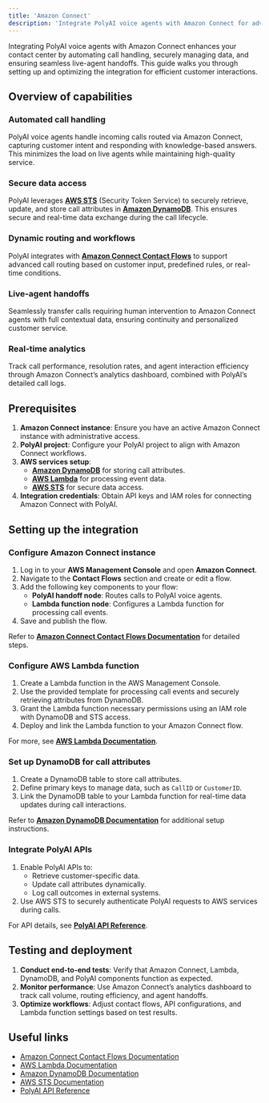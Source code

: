 ```yaml
---
title: 'Amazon Connect'
description: 'Integrate PolyAI voice agents with Amazon Connect for advanced call automation and routing.'
---
```


Integrating PolyAI voice agents with Amazon Connect enhances your contact center by automating call handling, securely managing data, and
ensuring seamless live-agent handoffs. This guide walks you through setting up and optimizing the integration for efficient customer interactions.

## Overview of capabilities

### Automated call handling
PolyAI voice agents handle incoming calls routed via Amazon Connect, capturing customer intent and responding with knowledge-based answers. This
minimizes the load on live agents while maintaining high-quality service.

### Secure data access
PolyAI leverages **[AWS STS](https://docs.aws.amazon.com/STS/latest/APIReference/welcome.html)** (Security Token Service) to securely retrieve, update, and
store call attributes in **[Amazon DynamoDB](https://aws.amazon.com/dynamodb/)**. This ensures secure and real-time data exchange during the call lifecycle.

### Dynamic routing and workflows
PolyAI integrates with **[Amazon Connect Contact Flows](https://docs.aws.amazon.com/connect/latest/adminguide/contact-flows.html)** to support
advanced call routing based on customer input, predefined rules, or real-time conditions.

### Live-agent handoffs
Seamlessly transfer calls requiring human intervention to Amazon Connect agents with full contextual data, ensuring continuity and personalized
customer service.

### Real-time analytics
Track call performance, resolution rates, and agent interaction efficiency through Amazon Connect’s analytics dashboard, combined with PolyAI’s
detailed call logs.

## Prerequisites

1. **Amazon Connect instance**: Ensure you have an active Amazon Connect instance with administrative access.
2. **PolyAI project**: Configure your PolyAI project to align with Amazon Connect workflows.
3. **AWS services setup**:
   - **[Amazon DynamoDB](https://aws.amazon.com/dynamodb/)** for storing call attributes.
   - **[AWS Lambda](https://aws.amazon.com/lambda/)** for processing event data.
   - **[AWS STS](https://aws.amazon.com/iam/features/manage-credentials/)** for secure data access.
4. **Integration credentials**: Obtain API keys and IAM roles for connecting Amazon Connect with PolyAI.

## Setting up the integration

### Configure Amazon Connect instance
1. Log in to your **AWS Management Console** and open **Amazon Connect**.
2. Navigate to the **Contact Flows** section and create or edit a flow.
3. Add the following key components to your flow:
   - **PolyAI handoff node**: Routes calls to PolyAI voice agents.
   - **Lambda function node**: Configures a Lambda function for processing call events.
4. Save and publish the flow.

Refer to **[Amazon Connect Contact Flows Documentation](https://docs.aws.amazon.com/connect/latest/adminguide/contact-flows.html)** for detailed steps.

### Configure AWS Lambda function
1. Create a Lambda function in the AWS Management Console.
2. Use the provided template for processing call events and securely retrieving attributes from DynamoDB.
3. Grant the Lambda function necessary permissions using an IAM role with DynamoDB and STS access.
4. Deploy and link the Lambda function to your Amazon Connect flow.

For more, see **[AWS Lambda Documentation](https://docs.aws.amazon.com/lambda/latest/dg/welcome.html)**.

### Set up DynamoDB for call attributes
1. Create a DynamoDB table to store call attributes.
2. Define primary keys to manage data, such as `CallID` or `CustomerID`.
3. Link the DynamoDB table to your Lambda function for real-time data updates during call interactions.

Refer to **[Amazon DynamoDB Documentation](https://docs.aws.amazon.com/amazondynamodb/latest/developerguide/Introduction.html)** for additional
setup instructions.

### Integrate PolyAI APIs
1. Enable PolyAI APIs to:
   - Retrieve customer-specific data.
   - Update call attributes dynamically.
   - Log call outcomes in external systems.
2. Use AWS STS to securely authenticate PolyAI requests to AWS services during calls.

For API details, see **[PolyAI API Reference](https://docs.poly.ai/api-reference)**.

## Testing and deployment

1. **Conduct end-to-end tests**: Verify that Amazon Connect, Lambda, DynamoDB, and PolyAI components function as expected.
2. **Monitor performance**: Use Amazon Connect’s analytics dashboard to track call volume, routing efficiency, and agent handoffs.
3. **Optimize workflows**: Adjust contact flows, API configurations, and Lambda function settings based on test results.

## Useful links

- [Amazon Connect Contact Flows Documentation](https://docs.aws.amazon.com/connect/latest/adminguide/contact-flows.html)
- [AWS Lambda Documentation](https://docs.aws.amazon.com/lambda/latest/dg/welcome.html)
- [Amazon DynamoDB Documentation](https://docs.aws.amazon.com/amazondynamodb/latest/developerguide/Introduction.html)
- [AWS STS Documentation](https://docs.aws.amazon.com/STS/latest/APIReference/welcome.html)
- [PolyAI API Reference](https://docs.poly.ai/api-reference)
